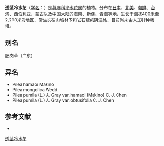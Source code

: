 {{Speciesbox
| name = 透茎冷水花
| status = 
| status_system = 
| image =
| genus = Pilea
| species = pumila
| authority = (L.) A. Gray
| subdivision_ranks =[[变种|变种]]
| subdivision =
* 透茎冷水花 ''P. p.'' var. ''pumila''
* [[荫地冷水花|荫地冷水花]] ''P. p.'' var. ''hamaoi''
* [[钝尖冷水花|钝尖冷水花]] ''P. p.'' var. ''obtusifolia''
}}

'''透茎冷水花'''（[[学名|学名]]：{{lang|la|''Pilea pumila''}}）是[[荨麻科|荨麻科]][[冷水花属|冷水花属]]的植物。分布在[[日本|日本]]、[[北美|北美]]、[[朝鲜|朝鲜]]、[[台湾|台湾]]、[[西伯利亚|西伯利亚]]、[[蒙古|蒙古]]以及[[中国大陆|中国大陆]]的[[海南|海南]]、[[新疆|新疆]]、[[青海|青海]]等地，生长于海拔400米至2,200米的地区，常生长在山坡林下和岩石缝的阴湿处，目前尚未由人工引种栽培。

== 别名 ==
肥肉草（广东）

== 异名 ==
* Pilea hamaoi Makino
* Pilea mongolica Wedd.
* Pilea pumila (L.) A. Gray var. hamaoi (Makino) C. J. Chen
* Pilea pumila (L.) A. Gray var. obtusifolia C. J. Chen

== 参考文献 ==
<div class="references-small">
* {{cite web| url =http://www.bioinfo.cn/db05/KmzwSpecies.php?action=view&id=23025| title =透茎冷水花（原变种）| work =《中国高等植物数据库全库》| publisher =中国科学院微生物研究所| author =昆明植物研究所| accessdate =2009-02-25| deadurl =yes| archiveurl =https://web.archive.org/web/20160305074955/http://www.bioinfo.cn/db05/KmzwSpecies.php?action=view&id=23025| archivedate =2016-03-05}}
</div>
{{Taxonbar|from=Q1023681}}

[[Category:冷水花属|透茎冷水花]]


{{植物小作品}}